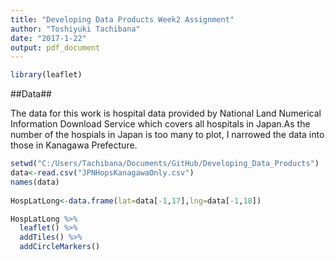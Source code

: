 ```yaml
---
title: "Developing Data Products Week2 Assignment"
author: "Toshiyuki Tachibana"
date: "2017-1-22"
output: pdf_document
---
```


```r
library(leaflet)
```

##Data##

The data for this work is hospital data provided by National Land Numerical Information Download Service which covers all hospitals in Japan.As the number of the hospials in Japan is too many to plot, I narrowed the data into those in Kanagawa Prefecture.

```r
setwd("C:/Users/Tachibana/Documents/GitHub/Developing_Data_Products")
data<-read.csv("JPNHopsKanagawaOnly.csv")
names(data)
                
HospLatLong<-data.frame(lat=data[-1,17],lng=data[-1,18])

HospLatLong %>% 
  leaflet() %>%
  addTiles() %>%
  addCircleMarkers()
```




